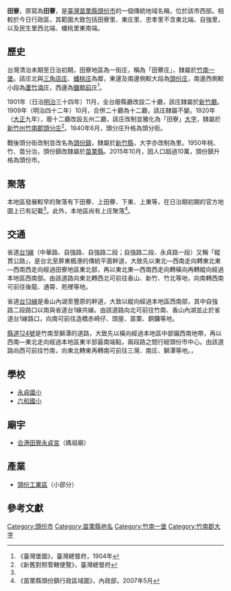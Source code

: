 {{noteTA　
|1 = zh-cn:庄; zh-hk:庄; zh-tw:庄;
}}
'''田寮'''，原寫為'''田藔'''，是[[臺灣|臺灣]][[苗栗縣|苗栗縣]][[頭份市|頭份市]]的一個傳統地域名稱，位於該市西部。相較於今日行政區，其範圍大致包括田寮里、東庄里、忠孝里不含東北端、自強里，以及民生里西北端、蟠桃里東南端。

==歷史==
台灣清治末期至日治初期，田寮地區為一街庄，稱為「田藔庄」，隸屬於[[竹南一堡|竹南一堡]]。該庄北與[[三角店庄|三角店庄]]、[[蟠桃_(地名)|蟠桃庄]]為鄰，東邊及南邊側較大段為[[頭分_(大字)|頭份庄]]，南邊西側較小段為[[蘆竹湳_(苗栗縣)|蘆竹湳庄]]，西邊為[[鹽館前庄|鹽館前庄]]<ref name="臺灣堡圖">《臺灣堡圖》，臺灣總督府，1904年</ref>。

1901年（日治[[明治|明治]]三十四年）11月，全台廢縣廳改設二十廳，該庄隸屬於[[新竹廳|新竹廳]]。1909年（明治四十二年）10月，合併二十廳為十二廳，該庄隸屬不變。1920年（[[大正|大正]]九年），廢十二廳改設五州二廳，該庄改制並雅化為「田寮」[[大字|大字]]，隸屬於[[新竹州|新竹州]][[竹南郡|竹南郡]][[頭分庄|頭分庄]]<ref>《新舊對照管轄便覽》，臺灣總督府</ref>。1940年6月，頭分庄升格為頭分街。

戰後頭分街改制並改名為[[頭份鎮|頭份鎮]]，隸屬於[[新竹縣|新竹縣]]，大字亦改制為里。1950年桃、竹、苗分治，頭份鎮改隸屬於[[苗栗縣|苗栗縣]]。2015年10月，因人口超過10萬，頭份鎮升格為頭份市。

==聚落==
本地區發展較早的聚落有下田藔、上田藔、下東、上東等，在日治期初期的官方地圖上已有記載<ref name="臺灣堡圖"/>。此外，本地區尚有上庄聚落<ref>《苗栗縣頭份鎮行政區域圖》，內政部，2007年5月</ref>。

==交通==
省道[[台1線|台1線]]（中華路、自強路、自強路二段；自強路二段、永貞路一段）又稱「縱貫公路」，是台北至屏東楓港的傳統平面幹道，大致先以東北—西南走向轉東北東—西南西走向經過田寮地區東北部，再以東北東—西南西走向轉橫向再轉縱向經過本地區西南部。由該道路向東北轉西北可前往香山、新竹、竹北等地，向南轉西南可前往後龍、通霄、苑裡等地。

省道[[台13線|台13線]]是香山內湖至豐原的幹道，大致以縱向經過本地區西南部，其中自強路二段路口以南與省道台1線共線。由該道路向北可前往竹南、香山內湖並止於省道台1線路口，向南可前往造橋赤崎仔、頭屋、苗栗、銅鑼等地。

[[縣道124號|縣道124號]]是竹南至獅潭的道路，大致先以橫向經過本地區中部偏西南地帶，再以西南—東北走向經過本地區東半部最南端點，兩段路之間行經頭份市中心。由該道路向西可前往竹南，向東北轉東再轉南可前往三灣、南庄、獅潭等地。，

==學校==
*[[永貞國小|永貞國小]]
*[[六和國小|六和國小]]

==廟宇==
*[[合港田寮永貞宮|合港田寮永貞宮]]（媽祖廟）

==產業==
*[[頭份工業區|頭份工業區]]（小部分）

==參考文獻==
{{reflist}}

{{竹南郡}}

[[Category:頭份市|Category:頭份市]]
[[Category:苗栗縣地名|Category:苗栗縣地名]]
[[Category:竹南一堡|Category:竹南一堡]]
[[Category:竹南郡大字|Category:竹南郡大字]]